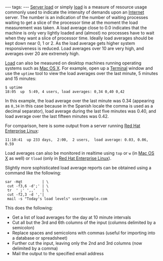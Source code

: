 ---
tags:
---
[[Server load]] or simply [[load]] is a measure of resource usage commonly used to indicate the intensity of demands upon an [[Internet]] server. The number is an indication of the number of waiting processes waiting to get a slice of the processor time at the moment the load measurement was taken. A load average close to 0.0 indicates that the machine is only very lightly loaded and (almost) no processes have to wait when they want a slice of processor time. Ideally load averages should be kept down near 0, 1 or 2. As the load average gets higher system responsiveness is reduced. Load averages over 10 are very high, and averages over 20 are extremely high.

[[Load]] can also be measured on desktop machines running operating systems such as [[Mac OS X]]. For example, open up a [[Terminal]] window and use the <tt>uptime</tt> tool to view the load averages over the last minute, 5 minutes and 15 minutes:

<pre>$ uptime
18:05  up  5:49, 4 users, load averages: 0,34 0,40 0,42</pre>

In this example, the load average over the last minute was 0.34 (appearing as <tt>0,34</tt> in this case because in the Spanish locale the comma is used as a decimal separator), load average during the last five minutes was 0.40, and load average over the last fifteen minutes was 0.42.

For comparison, here is some output from a server running [[Red Hat Enterprise Linux]]:

<pre>11:10:41  up 233 days,  2:00,  2 users,  load average: 0.03, 0.06, 0.59</pre>

Load averages can also be monitored in realtime using <tt>top</tt> or <tt>w</tt> (in [[Mac OS X]] as well) or <tt>tload</tt> (only in [[Red Hat Enterprise Linux]]).

Slightly more sophisticated load average reports can be obtained using a command like the following:

<pre>sar -Hqt         | \
 cut -f3,6 -d';' | \
 tr  ' ;' ',,'   | \
 cut -f2,3 -d ','|
 mail -s "Today's load levels" user@example.com</pre>

This does the following:

* Get a list of load averages for the day at 10 minute intervals
* Cut all but the 3rd and 6th columns of the input (columns delimited by a semicolon)
* Replace spaces and semicolons with commas (useful for importing into a database or spreadsheet)
* Further cut the input, leaving only the 2nd and 3rd columns (now delimited by a comma)
* Mail the output to the specified email address
